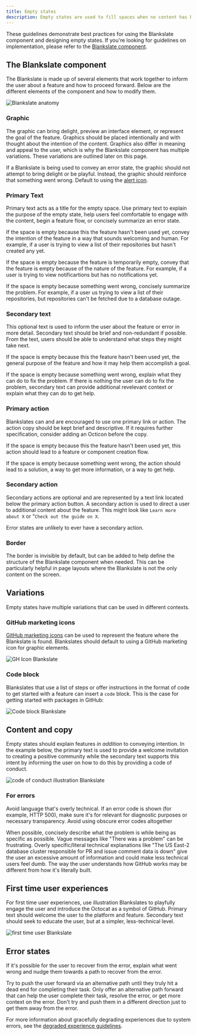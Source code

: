 ```yaml
---
title: Empty states
description: Empty states are used to fill spaces when no content has been added yet, or is temporarily empty due to the nature of the feature.
---
```


These guidelines demonstrate best practices for using the Blankslate component and designing empty states. If you're looking for guidelines on implementation, please refer to the [Blankslate component](/components/blankslate).

## The Blankslate component

The Blankslate is made up of several elements that work together to inform the user about a feature and how to proceed forward. Below are the different elements of the component and how to modify them.

![Blankslate anatomy](https://user-images.githubusercontent.com/6846673/62806713-78795380-baa8-11e9-9cbd-1a56fef3247b.png)

### Graphic

The graphic can bring delight, preview an interface element, or represent the goal of the feature. Graphics should be placed intentionally and with thought about the intention of the content. Graphics also differ in meaning and appeal to the user, which is why the Blankslate component has multiple variations. These variations are outlined later on this page.

If a Blankslate is being used to convey an error state, the graphic should not attempt to bring delight or be playful. Instead, the graphic should reinforce that something went wrong. Default to using the [alert icon](https://primer.style/design/foundations/icons/alert-16).

### Primary Text

Primary text acts as a title for the empty space. Use primary text to explain the purpose of the empty state, help users feel comfortable to engage with the content, begin a feature flow, or concisely summarize an error state.

If the space is empty because this the feature hasn't been used yet, convey the intention of the feature in a way that sounds welcoming and human. For example, if a user is trying to view a list of their repositories but hasn't created any yet.

If the space is empty because the feature is temporarily empty, convey that the feature is empty because of the nature of the feature. For example, if a user is trying to view notificartions but has no notifications yet.

If the space is empty because something went wrong, concisely summarize the problem. For example, if a user us trying to view a list of their repositories, but repositories can't be fetched due to a database outage.

### Secondary text

This optional text is used to inform the user about the feature or error in more detail. Secondary text should be brief and non-redundant if possible. From the text, users should be able to understand what steps they might take next.

If the space is empty because this the feature hasn't been used yet, the general purpose of the feature and how it may help them accomplish a goal.

If the space is empty because something went wrong, explain what they can do to fix the problem. If there is nothing the user can do to fix the problem, secondary text can provide additional revelevant context or explain what they can do to get help.

### Primary action

Blankslates can and are encouraged to use one primary link or action. The action copy should be kept brief and descriptive. If it requires further specification, consider adding an Octicon before the copy.

If the space is empty because this the feature hasn't been used yet, this action should lead to a feature or component creation flow.

If the space is empty because something went wrong, the action should lead to a solution, a way to get more information, or a way to get help.

### Secondary action

Secondary actions are optional and are represented by a text link located below the primary action button. A secondary action is used to direct a user to additional content about the feature. This might look like `Learn more about X` or "`Check out the guide on X`.

Error states are unlikely to ever have a secondary action.

### Border

The border is invisible by default, but can be added to help define the structure of the Blankslate component when needed. This can be particularly helpful in page layouts where the Blankslate is not the only content on the screen.

## Variations

Empty states have multiple variations that can be used in different contexts.

### GitHub marketing icons

[GitHub marketing icons](https://ghicons.github.com/) can be used to represent the feature where the Blankslate is found. Blankslates should default to using a GitHub marketing icon for graphic elements.

![GH Icon Blankslate](https://user-images.githubusercontent.com/6846673/62806619-39e39900-baa8-11e9-9de0-5b2f511d63da.png)

### Code block

Blankslates that use a list of steps or offer instructions in the format of code to get started with a feature can insert a `code` block. This is the case for getting started with packages in GitHub:

![Code block Blankslate](https://user-images.githubusercontent.com/589285/64209577-b83c1c80-ce55-11e9-8b61-8d82713b56a6.png)

## Content and copy

Empty states should explain features _in addition_ to conveying intention. In the example below, the primary text is used to provide a welcome invitation to creating a positive community while the secondary text supports this intent by informing the user on how to do this by providing a code of conduct.

![code of conduct illustration Blankslate](https://user-images.githubusercontent.com/6846673/62806616-394b0280-baa8-11e9-8a5e-45f0c51aaa22.png)

### For errors

Avoid language that's overly technical. If an error code is shown (for example, HTTP 500), make sure it's for relevant for diagnostic purposes or necessary transparency. Avoid using obscure error codes altogether

When possible, concisely describe what the problem is while being as specific as possible. Vague messages like "There was a problem" can be frustrating. Overly specific/literal technical explanations like "The US East-2 database cluster responsible for PR and issue comment data is down" give the user an excessive amount of information and could make less technical users feel dumb. The way the user understands how GitHub works may be different from how it's literally built.

## First time user experiences

For first time user experiences, use illustration Blankslates to playfully engage the user and introduce the Octocat as a symbol of GitHub. Primary text should welcome the user to the platform and feature. Secondary text should seek to educate the user, but at a simpler, less-technical level.

![first time user Blankslate](https://user-images.githubusercontent.com/6846673/62813307-efb9e200-babe-11e9-93e7-a6fd45d7f942.png)

## Error states

If it's possible for the user to recover from the error, explain what went wrong and nudge them towards a path to recover from the error.

Try to push the user forward via an alternative path until they truly hit a dead end for completing their task. Only offer an alternative path forward that can help the user complete their task, resolve the error, or get more context on the error. Don't try and push them in a different direction just to get them away from the error.

For more information about gracefully degrading experiences due to system errors, see the [degraded experience guidelines](/guidelines/degraded-experiences).
